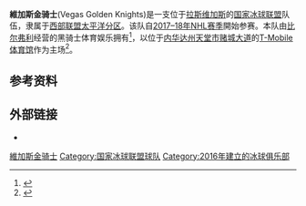 {{Infobox NHL team
| team_name = 維加斯黃金騎士
| current = 2019–20年維加斯黃金騎士賽季
| bg_color = background:#FFFFFF; border-top:#333F42 5px solid; border-bottom:#B4975A 5px solid;
| text_color = #000000
| logo_image = 維加斯黃金騎士LOGO.png
| conference = [[西部聯盟_(NHL)|西部]]
| division = [[太平洋分區|太平洋]]
| founded = 2017
| history = '''維加斯黃金騎士'''<br />[[2017–18年NHL賽季|2017]]–至今
| arena = '''[[T-Mobile體育館|T-Mobile體育館]]'''
| city = [[天堂市|天堂市]]
| uniform_image = <!-- 檔案不存在 WCP-VEG-Uniform.png ，可從英文維基百科取得 -->
| team_colors = 鐵灰色、金色、紅色和黑色<ref name="Introducing">{{cite news|title=Introducing the Vegas Golden Knights|url=https://www.nhl.com/goldenknights/news/introducing-the-vegas-golden-knights---newest-nhl-franchise/c-283997132|website=VegasGoldenKnights.com|publisher=NHL Enterprises, L.P.|date=November 22, 2016|accessdate=November 23, 2016|quote=The team's colors - steel grey, gold, red and black - reflect the community and the focus of the team:...|archive-date=2017-02-02|archive-url=https://web.archive.org/web/20170202000946/https://www.nhl.com/goldenknights/news/introducing-the-vegas-golden-knights---newest-nhl-franchise/c-283997132|dead-url=no}}</ref><ref>{{cite web|title=Staff Directory|url=https://nhl.bamcontent.com/images/assets/binary/292583736/binary-file/file.pdf#page=5|work=2017-18 Vegas Golden Knights Media Guide|publisher=NHL Enterprises, L.P.|date=November 3, 2017|accessdate=November 8, 2017|archive-date=2018-11-13|archive-url=https://web.archive.org/web/20181113100244/https://nhl.bamcontent.com/images/assets/binary/292583736/binary-file/file.pdf#page=5|dead-url=no}}</ref><br />{{color box|#333F42}} {{color box|#B4975A}} {{color box|#E31837}} {{color box|#000000}}
| media_affiliates = [[AT&T落磯山運動網|AT&T西落磯山運動網]] (TV) <br />[[KRLV|KRLV (Fox Sports 1340/98.9)]] (英語廣播) <br />[[KENO|KENO (ESPN Deportes 1460)]] (西班牙語廣播)
| owner = [[William_P._Foley|Bill Foley]] (70%)<ref>{{cite news|last=Ewing|first=Mark|title=Bill Foley And The National Hockey League's Newest Franchise, The Vegas Golden Knights|url=https://www.forbes.com/sites/markewing/2017/07/16/bill-foley-and-the-national-hockey-leagues-newest-franchise-the-vegas-golden-knights/|magazine=[[Forbes|Forbes]]|date=July 16, 2017|accessdate=July 23, 2017|archive-date=2020-06-18|archive-url=https://web.archive.org/web/20200618081919/https://www.forbes.com/sites/markewing/2017/07/16/bill-foley-and-the-national-hockey-leagues-newest-franchise-the-vegas-golden-knights/|dead-url=no}}</ref><br />[[馬魯夫家族|馬魯夫家族]] (30%)
| general_manager = [[Kelly_McCrimmon|Kelly McCrimmon]]
| head_coach = [[Peter_DeBoer|Peter DeBoer]]
| captain = ''空缺'' <!-- Please refrain from adding a captain until Vegas has officially announced their captain. Thank you.-->
| minor_league_affiliates = [[Chicago_Wolves|Chicago Wolves]] ([[American_Hockey_League|AHL]])<br />[[Fort_Wayne_Komets|Fort Wayne Komets]] ([[ECHL|ECHL]])
| stanley_cups = '''0'''
| conf_titles = '''1''' ([[2017–18年NHL賽季|2017–18]])
| presidents'_trophies = '''0'''
| division_titles = '''1''' ([[2017–18年NHL賽季|2017–18]])
| website = {{URL|nhl.com/goldenknights}}
}}

'''維加斯金骑士'''(Vegas Golden Knights)是一支位于[[拉斯维加斯|拉斯维加斯]]的[[国家冰球联盟|国家冰球联盟]]队伍，隶属于[[西部联盟_(NHL)|西部联盟]][[太平洋分区|太平洋分区]]。该队自[[2017–18年NHL赛季|2017–18年NHL赛季]]開始参赛。本队由[[比尔弗利|比尔弗利]]经营的黑骑士体育娱乐拥有<ref name=expansion_confirmed>{{cite news|last=Rosen|first=Dan|title=Las Vegas awarded NHL franchise|url=https://www.nhl.com/news/c-281010682?tid=281011650|publisher=National Hockey League|date=June 22, 2016|accessdate=June 22, 2016}}</ref>，以位于[[内华达州|内华达州]][[天堂市|天堂市]][[赌城大道|赌城大道]]的[[T-Mobile体育馆|T-Mobile体育馆]]作为主场<ref>{{cite news|last1=Mitanis|first1=Marcus|title=T-Mobile Arena in Las Vegas to Open Spring 2016|url=http://skyrisecities.com/news/2016/02/t-mobile-arena-las-vegas-open-spring-2016|accessdate=June 25, 2016|work=Skyrisecities|date=February 19, 2016|archive-date=2017-07-30|archive-url=https://web.archive.org/web/20170730070823/http://skyrisecities.com/news/2016/02/t-mobile-arena-las-vegas-open-spring-2016|dead-url=no}}</ref>。

==参考资料==
{{reflist|30em}}

==外部链接==
{{Commons Category}}
* {{Official website|https://www.nhl.com/goldenknights}}

{{NHL}}

[[Category:維加斯金骑士|]]
[[Category:国家冰球联盟球队|Category:国家冰球联盟球队]]
[[Category:2016年建立的冰球俱乐部|Category:2016年建立的冰球俱乐部]]